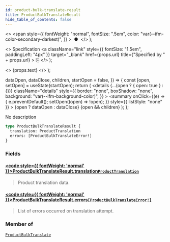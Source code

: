 ```yaml
---
id: product-bulk-translate-result
title: ProductBulkTranslateResult
hide_table_of_contents: false
---
```


  <>
    <span
      style={{
        fontWeight: "normal",
        fontSize: ".5em",
        color: "var(--ifm-color-secondary-darkest)",
      }}
    >
      &nbsp;●&nbsp;
    </span>
  </>
);

  <>
    Specification
    <a
      className="link"
      style={{ fontSize: "1.5em", paddingLeft: "4px" }}
      target="\_blank"
      href={props.url}
      title={"Specified by " + props.url}
    >
      ⎘
    </a>
  </>
);

  <>
    <span className={props.class}>{props.text}</span>
  </>
);


  dataOpen,
  dataClose,
  children,
  startOpen = false,
}) => {
  const [open, setOpen] = useState(startOpen);
  return (
    <details
      {...(open ? { open: true } : {})}
      className="details"
      style={{
        border: "none",
        boxShadow: "none",
        background: "var(--ifm-background-color)",
      }}
    >
      <summary
        onClick={(e) => {
          e.preventDefault();
          setOpen((open) => !open);
        }}
        style={{ listStyle: "none" }}
      >
        {open ? dataOpen : dataClose}
      </summary>
      {open && children}
    </details>
  );
};

No description

```graphql
type ProductBulkTranslateResult {
  translation: ProductTranslation
  errors: [ProductBulkTranslateError!]
}
```

### Fields

#### [<code style={{ fontWeight: 'normal' }}>ProductBulkTranslateResult.<b>translation</b></code>](#)<Bullet />[`ProductTranslation`](../../../api-reference/products/objects/product-translation) <Badge class="badge badge--secondary" text="object"/>

> Product translation data.

#### [<code style={{ fontWeight: 'normal' }}>ProductBulkTranslateResult.<b>errors</b></code>](#)<Bullet />[`[ProductBulkTranslateError!]`](../../../api-reference/miscellaneous/objects/product-bulk-translate-error) <Badge class="badge badge--secondary" text="list"/> <Badge class="badge badge--secondary" text="object"/>

> List of errors occurred on translation attempt.

### Member of

[`ProductBulkTranslate`](../../../api-reference/products/objects/product-bulk-translate) <Badge class="badge badge--secondary" text="object"/>
